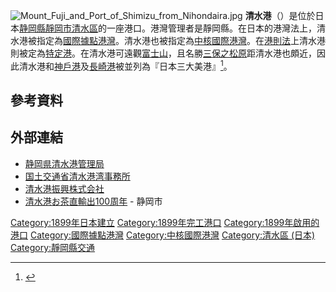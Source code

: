 {{Infobox port
| name = 清水港<br/><small>{{jpn|j=清水港|hg=しみずこう|link=no}}</small>
| image = File:Mount Fuji and Port of Shimizu from Nihondaira.jpg
| imagesize = 250px
| caption =
| country = {{JPN}}
| location = [[静岡縣|静岡縣]][[靜岡市|靜岡市]][[清水區_(日本)|清水區]]
| coordinates =
| opened =1899
| operated = 静岡縣清水港管理局
| type = {{link-ja|中核國際港灣|中核国際港湾}}<br />[[國際據點港灣|國際據點港灣]]
| size = 17.55 km2
| berths = 8
| arrivals = 9,252隻
| cargotonnage = 
| containervolume =
| cargovalue = 
| passengertraffic = 
| website =
}}
[[File:Mount_Fuji_and_Port_of_Shimizu_from_Nihondaira.jpg|thumb]]
'''清水港'''（{{jpn|j=清水港|hg=しみずこう|rm=Shimizu-kō}}）是位於日本[[静岡縣|静岡縣]][[靜岡市|靜岡市]][[清水區_(日本)|清水區]]的一座港口。港灣管理者是靜岡縣。在日本的港灣法上，清水港被指定為[[國際據點港灣|國際據點港灣]]。清水港也被指定為[[中核國際港灣|中核國際港灣]]。在[[港則法|港則法]]上清水港則被定為[[特定港|特定港]]。在清水港可遠觀[[富士山|富士山]]，且名勝[[三保之松原|三保之松原]]距清水港也頗近，因此清水港和[[神戶港|神戶港]]及[[長崎港|長崎港]]被並列為『日本三大美港』<ref>{{cite web|url=http://www.shimizu.pa.cbr.mlit.go.jp/nyumon/sugoi.html|title=清水港のココがスゴい！|date=|publisher=国土交通省中部地方整備局 清水港湾事務所|accessdate=2014-09-02|deadurl=yes|archiveurl=https://web.archive.org/web/20150225235932/http://www.shimizu.pa.cbr.mlit.go.jp/nyumon/sugoi.html|archivedate=2015-02-25}}</ref>。

== 參考資料 ==
<references/>

==外部連結==
{{Commonscat|Port of Shimizu}}
* [http://www.portofshimizu.com/ 静岡県清水港管理局] {{Wayback|url=http://www.portofshimizu.com/ |date=20210118160413 }}
* [http://www.shimizu.pa.cbr.mlit.go.jp/ 国土交通省清水港湾事務所] {{Wayback|url=http://www.shimizu.pa.cbr.mlit.go.jp/ |date=20200129050622 }}
* [http://www.shimizufaz.co.jp/ 清水港振興株式会社] {{Wayback|url=http://www.shimizufaz.co.jp/ |date=20191021022639 }}
* [https://web.archive.org/web/20121120095923/http://www.city.shizuoka.jp/deps/nogyosinko/tea100_top.html 清水港お茶直輸出100周年] - 静岡市
{{國際據點港灣}}
[[Category:1899年日本建立|Category:1899年日本建立]]
[[Category:1899年完工港口|Category:1899年完工港口]]
[[Category:1899年啟用的港口|Category:1899年啟用的港口]]
[[Category:國際據點港灣|Category:國際據點港灣]]
[[Category:中核國際港灣|Category:中核國際港灣]]
[[Category:清水區_(日本)|Category:清水區 (日本)]]
[[Category:靜岡縣交通|Category:靜岡縣交通]]